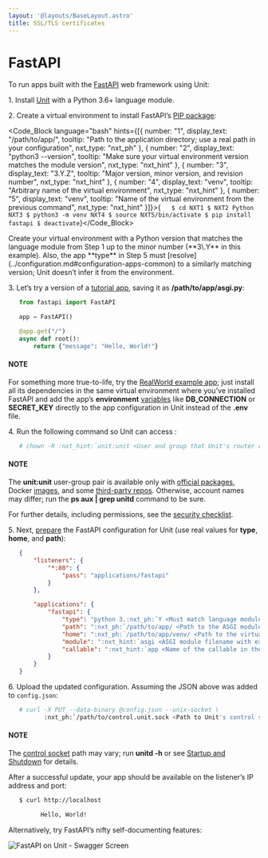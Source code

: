 ```yaml
---
layout: '@layouts/BaseLayout.astro'
title: SSL/TLS certificates
---
```

# FastAPI

To run apps built with the [FastAPI](https://fastapi.tiangolo.com) web framework using Unit:

1\. Install [Unit](../installation.md#installation-precomp-pkgs) with a Python 3.6+ language module.

2\. Create a virtual environment to install FastAPI’s [PIP package](https://fastapi.tiangolo.com/tutorial/#install-fastapi):

<Code_Block language="bash" hints={[{ number: "1", display_text: "/path/to/app/", tooltip: "Path to the application directory; use a real path in your configuration", nxt_type: "nxt_ph" }, { number: "2", display_text: "python3 --version", tooltip: "Make sure your virtual environment version matches the module version", nxt_type: "nxt_hint" }, { number: "3", display_text: "3.Y.Z", tooltip: "Major version, minor version, and revision number", nxt_type: "nxt_hint" }, { number: "4", display_text: "venv", tooltip: "Arbitrary name of the virtual environment", nxt_type: "nxt_hint" }, { number: "5", display_text: "venv", tooltip: "Name of the virtual environment from the previous command", nxt_type: "nxt_hint" }]}>{`   $ cd NXT1
   $ NXT2
         Python NXT3
   $ python3 -m venv NXT4
   $ source NXT5/bin/activate
   $ pip install fastapi
   $ deactivate`}</Code_Block>

<Note type="warning">
Create your virtual environment with a Python version that matches the language module from Step 1 up to the minor number (**3\.Y** in this example). Also, the app **type** in Step 5 must [resolve](../configuration.md#configuration-apps-common) to a similarly matching version; Unit doesn’t infer it from the environment.
</Note>

3\. Let’s try a version of a [tutorial app](https://fastapi.tiangolo.com/tutorial/first-steps/), saving it as **/path/to/app/asgi.py**:

```python
   from fastapi import FastAPI

   app = FastAPI()

   @app.get("/")
   async def root():
       return {"message": "Hello, World!"}
```

#### NOTE

For something more true-to-life, try the [RealWorld example app](https://github.com/nsidnev/fastapi-realworld-example-app); just install all its dependencies in the same virtual environment where you’ve installed FastAPI and add the app’s **environment** [variables](../configuration.md#configuration-apps-common) like **DB\_CONNECTION** or **SECRET\_KEY** directly to the app configuration in Unit instead of the **.env** file.

4\. Run the following command so Unit can access :

```bash
   # chown -R :nxt_hint:`unit:unit <User and group that Unit's router runs as by default>` :nxt_ph:`/path/to/app/ <Path to the application files such as /data/www/app/; use a real path in your commands>`
```

#### NOTE

The **unit:unit** user-group pair is available only with [official packages](../installation.md#installation-precomp-pkgs), Docker [images](../installation.md#installation-docker), and some [third-party repos](../installation.md#installation-community-repos).  Otherwise, account names may differ; run the **ps aux \| grep unitd** command to be sure.

For further details, including permissions, see the [security checklist](security.md#security-apps).

5\. Next, [prepare](../configuration.md#configuration-python) the FastAPI configuration for Unit (use real values for **type**, **home**, and **path**):

```json
   {
       "listeners": {
           "*:80": {
               "pass": "applications/fastapi"
           }
       },

       "applications": {
           "fastapi": {
               "type": "python 3.:nxt_ph:`Y <Must match language module version and virtual environment version>`",
               "path": ":nxt_ph:`/path/to/app/ <Path to the ASGI module>`",
               "home": ":nxt_ph:`/path/to/app/venv/ <Path to the virtual environment, if any>`",
               "module": ":nxt_hint:`asgi <ASGI module filename with extension omitted>`",
               "callable": ":nxt_hint:`app <Name of the callable in the module to run>`"
           }
       }
   }
```

6\. Upload the updated configuration.  Assuming the JSON above was added to `config.json`:

```bash
   # curl -X PUT --data-binary @config.json --unix-socket \
          :nxt_ph:`/path/to/control.unit.sock <Path to Unit's control socket in your installation>` :nxt_hint:`http://localhost/config/ <Path to the config section in Unit's control API>`
```

#### NOTE

The [control socket](../controlapi.md#configuration-socket) path may vary; run **unitd -h** or see [Startup and Shutdown](source.md#source-startup) for details.

After a successful update, your app should be available on the listener’s IP address and port:

```bash
   $ curl http://localhost

         Hello, World!
```

Alternatively, try FastAPI’s nifty self-documenting features:

![FastAPI on Unit - Swagger Screen](/fastapi.png)